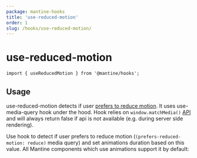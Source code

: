 ```yaml
---
package: mantine-hooks
title: 'use-reduced-motion'
order: 1
slug: /hooks/use-reduced-motion/
---
```



# use-reduced-motion

<PageHeader
  source="mantine-hooks/src/hooks/use-reduced-motion/use-reduced-motion.ts"
  docs="hooks/use-reduced-motion.mdx"
  package="@mantine/hooks"
/>

```tsx
import { useReducedMotion } from '@mantine/hooks';
```

## Usage

use-reduced-motion detects if user [prefers to reduce motion](https://developer.mozilla.org/en-US/docs/Web/CSS/@media/prefers-reduced-motion).
It uses <GatsbyLink to="/hooks/use-media-query">use-media-query</GatsbyLink> hook under the hood.
Hook relies on `window.matchMedia()` [API](https://developer.mozilla.org/en-US/docs/Web/API/Window/matchMedia)
and will always return false if api is not available (e.g. during server side rendering).

Use hook to detect if user prefers to reduce motion (`(prefers-reduced-motion: reduce)` media query) and set animations duration based on this value.
All Mantine components which use animations support it by default:

<UseReducedMotionDemo />
